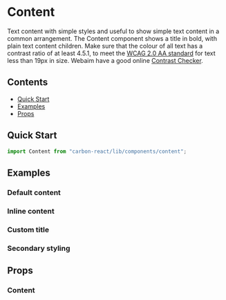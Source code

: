 

<Meta title="Content" of={ContentStories} />

# Content

Text content with simple styles and useful to show simple text content in a common arrangement.
The Content component shows a title in bold, with plain text content children. Make sure that the colour of all text has a
contrast ratio of at least 4.5.1, to meet the [WCAG 2.0 AA standard](https://www.w3.org/TR/UNDERSTANDING-WCAG20/visual-audio-contrast-contrast.html)
for text less than 19px in size. Webaim have a good online [Contrast Checker](http://webaim.org/resources/contrastchecker/).

## Contents

- [Quick Start](#quick-start)
- [Examples](#examples)
- [Props](#props)

## Quick Start

```js
import Content from "carbon-react/lib/components/content";
```

## Examples

### Default content

<Canvas of={ContentStories.DefaultStory} />

### Inline content

<Canvas of={ContentStories.InlineContent} />

### Custom title

<Canvas of={ContentStories.CustomTitle} />

### Secondary styling

<Canvas of={ContentStories.SecondaryStyling} />

## Props

### Content

<ArgTypes of={ContentStories} />
